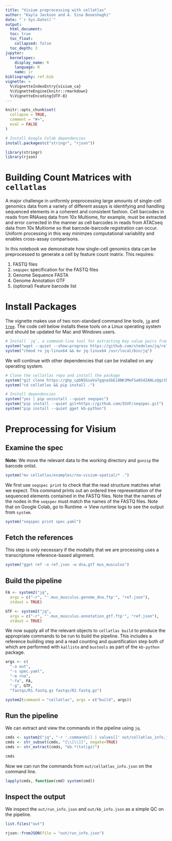 ```yaml
---
title: "Visium preprocessing with cellatlas"
author: "Kayla Jackson and A. Sina Booeshaghi"
date: "`r Sys.Date()`"
output: 
  html_document:
  toc: true
  toc_float:
    collapsed: false
  toc_depth: 3
jupyter:
  kernelspec:
    display_name: R
    language: R
    name: ir
bibliography: ref.bib
vignette: >
  %\VignetteIndexEntry{visium_ca}
  %\VignetteEngine{knitr::rmarkdown}
  %\VignetteEncoding{UTF-8}
---
```


```r
knitr::opts_chunk$set(
  collapse = TRUE,
  comment = "#>",
  eval = FALSE
)
```

```r
# Install Google Colab dependencies
install.packages(c("stringr", "rjson"))
```

```r
library(stringr)
library(rjson)
```

# Building Count Matrices with `cellatlas`
A major challenge in uniformly preprocessing large amounts of single-cell genomics data from a variety of different assays is identifying and handling sequenced elements in a coherent and consistent fashion. Cell barcodes in reads from RNAseq data from 10x Multiome, for example, must be extracted and error corrected in the manner as cell barcodes in reads from ATACseq data from 10x Multiome so that barcode-barcode registration can occur. Uniform processing in this way minimzes computational variability and enables cross-assay comparisons.

In this notebook we demonstrate how single-cell genomics data can be preprocessed to generate a cell by feature count matrix. This requires:

1. FASTQ files
2. `seqspec` specification for the FASTQ files
3. Genome Sequence FASTA
4. Genome Annotation GTF
5. (optional) Feature barcode list

# Install Packages
The vignette makes use of two non-standard command line tools, [`jq`](https://jqlang.github.io/jq/) and [`tree`](https://mama.indstate.edu/users/ice/tree/). The code cell below installs these tools on a Linux operating system and should be updated for Mac and Windows users.
```r
# Install `jq`, a command-line tool for extracting key value pairs from JSON files 
system("wget --quiet --show-progress https://github.com/stedolan/jq/releases/download/jq-1.6/jq-linux64")
system("chmod +x jq-linux64 && mv jq-linux64 /usr/local/bin/jq")
```
We will continue with other dependencies that can be installed on any operating system. 
```r
# Clone the cellatlas repo and install the package
system("git clone https://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@github.com/cellatlas/cellatlas.git")
system("cd cellatlas && pip install .")

# Install dependencies
system("yes | pip uninstall --quiet seqspec")
system("pip install --quiet git+https://github.com/IGVF/seqspec.git")
system("pip install --quiet gget kb-python")
```

# Preprocessing for Visium

## Examine the spec
**Note:** We move the relevant data to the working directory and `gunzip` the barcode onlist.
```r
system("mv cellatlas/examples/rna-visium-spatial/* .")
```
We first use `seqspec print` to check that the read structure matches what we expect. This command prints out an ordered tree representation of the sequenced elements contained in the FASTQ files. Note that the names of the nodes in the `seqspec` must match the names of the FASTQ files. Note that on Google Colab, go to Runtime -> View runtime logs to see the output from `system`.
```r
system("seqspec print spec.yaml")
```
## Fetch the references
This step is only necessary if the modality that we are processing uses a transcriptome reference-based alignment. 
```r
system("gget ref -o ref.json -w dna,gtf mus_musculus")
```
## Build the pipeline
```r
FA <- system2("jq",
  args = c("-r", "'.mus_musculus.genome_dna.ftp'", "ref.json"),
  stdout = TRUE)

GTF <- system2("jq",
  args = c("-r", "'.mus_musculus.annotation_gtf.ftp'", "ref.json"),
  stdout = TRUE)
```
We now supply all of the relevant objects to `cellatlas build` to produce the appropriate commands to be run to build the pipeline. This includes a reference building step and a read counting and quantification step both of which are performed with `kallisto` and `bustools` as part of the `kb-python` package.
```r
args <- c(
  "-o out", 
  "-s spec.yaml",
  "-m rna",  
  "-fa", FA,
  "-g", GTF,
  "fastqs/R1.fastq.gz fastqs/R2.fastq.gz")

system2(command = "cellatlas", args = c("build", args))
```
## Run the pipeline
We can extract and view the commands in the pipeline using `jq`. 
```r
cmds <- system2("jq", "-r '.commands[] | values[]' out/cellatlas_info.json", stdout=TRUE)
cmds <- str_subset(cmds, "[\\[\\]]", negate=TRUE)
cmds <- str_extract(cmds, "kb.*(txt|gz)")

cmds
```
Now we can run the commands from `out/cellatlas_info.json` on the command line. 
```r
lapply(cmds, function(cmd) system(cmd))
```
## Inspect the output 
We inspect the `out/run_info.json` and `out/kb_info.json` as a simple QC on the pipeline.
```r
list.files("out")
```

```r
rjson::fromJSON(file = "out/run_info.json")
```
